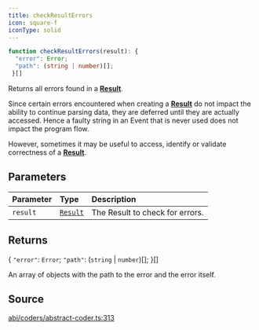 ```yaml
---
title: checkResultErrors
icon: square-f
iconType: solid
---
```


```ts
function checkResultErrors(result): {
  "error": Error;
  "path": (string | number)[];
 }[]
```

Returns all errors found in a [**Result**](/sdk/content/classes/Result).

Since certain errors encountered when creating a [**Result**](/sdk/content/classes/Result) do not impact the ability to continue
parsing data, they are deferred until they are actually accessed. Hence a faulty string in an Event that is never
used does not impact the program flow.

However, sometimes it may be useful to access, identify or validate correctness of a [**Result**](/sdk/content/classes/Result).

## Parameters

| Parameter | Type | Description |
| :------ | :------ | :------ |
| `result` | [`Result`](/sdk/content/classes/Result) | The Result to check for errors. |

## Returns

\{
  `"error"`: `Error`;
  `"path"`: (`string` \| `number`)[];
 \}[]

An array of objects with the path to the error and the error itself.

## Source

[abi/coders/abstract-coder.ts:313](https://github.com/dominant-strategies/quais.js/blob/7c3e9bc54d6f1274e27362fc6bf66140de7d80eb/src/abi/coders/abstract-coder.ts#L313)
